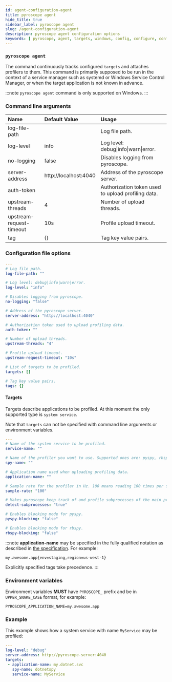 ```yaml
---
id: agent-configuration-agent
title: pyroscope agent
hide_title: true
sidebar_label: pyroscope agent
slug: /agent-configuration-agent
description: pyroscope agent configuration options
keywords: [ pyroscope, agent, targets, windows, config, configure, configuration, setup, options, arguments, cli, env, environment, variables ]
---
```


### `pyroscope agent`

The command continuously tracks configured `targets` and attaches profilers to them. This command is primarily supposed
to be run in the context of a service manager such as systemd or Windows Service Control Manager, or when the target
application is not known in advance.

:::note
`pyroscope agent` command is only supported on Windows.
:::

### Command line arguments

<!-- generate-sample-config:agent:md -->
| Name | Default Value | Usage |
| :- | :- | :- |
| log-file-path |  | Log file path. |
| log-level | info | Log level: debug&#124;info&#124;warn&#124;error. |
| no-logging | false | Disables logging from pyroscope. |
| server-address | http://localhost:4040 | Address of the pyroscope server. |
| auth-token |  | Authorization token used to upload profiling data. |
| upstream-threads | 4 | Number of upload threads. |
| upstream-request-timeout | 10s | Profile upload timeout. |
| tag | {} | Tag key value pairs. |
<!-- /generate-sample-config -->

### Configuration file options

<!-- generate-sample-config:agent:yaml -->
```yaml
---
# Log file path.
log-file-path: ""

# Log level: debug|info|warn|error.
log-level: "info"

# Disables logging from pyroscope.
no-logging: "false"

# Address of the pyroscope server.
server-address: "http://localhost:4040"

# Authorization token used to upload profiling data.
auth-token: ""

# Number of upload threads.
upstream-threads: "4"

# Profile upload timeout.
upstream-request-timeout: "10s"

# List of targets to be profiled.
targets: []

# Tag key value pairs.
tags: {}

```
<!-- /generate-sample-config -->

#### Targets

Targets describe applications to be profiled. At this moment the only supported type is `system service`.

Note that `targets` can not be specified with command line arguments or environment variables.

<!-- generate-sample-config:target:yaml -->
```yaml
---
# Name of the system service to be profiled.
service-name: ""

# Name of the profiler you want to use. Supported ones are: pyspy, rbspy, phpspy, dotnetspy, ebpfspy.
spy-name: ""

# Application name used when uploading profiling data.
application-name: ""

# Sample rate for the profiler in Hz. 100 means reading 100 times per second.
sample-rate: "100"

# Makes pyroscope keep track of and profile subprocesses of the main process.
detect-subprocesses: "true"

# Enables blocking mode for pyspy.
pyspy-blocking: "false"

# Enables blocking mode for rbspy.
rbspy-blocking: "false"

```
<!-- /generate-sample-config -->

:::note
**application-name** may be specified in the fully qualified notation as described in [the specification](/docs/flameql#notation). For example:
```
my.awesome.app{env=staging,region=us-west-1}
```
Explicitly specified tags take precedence.
:::

### Environment variables

Environment variables **MUST** have `PYROSCOPE_` prefix and be in `UPPER_SNAKE_CASE` format, for example:
```shell
PYROSCOPE_APPLICATION_NAME=my.awesome.app
```

### Example

This example shows how a system service with name `MyService` may be profiled:

```yaml
---
log-level: "debug"
server-address: http://pyroscope-server:4040
targets:
 - application-name: my.dotnet.svc
   spy-name: dotnetspy
   service-name: MyService
```
